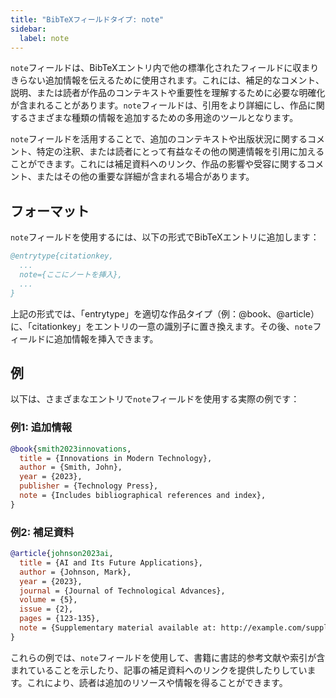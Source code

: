 ```yaml
---
title: "BibTeXフィールドタイプ: note"
sidebar:
  label: note
---
```



`note`フィールドは、BibTeXエントリ内で他の標準化されたフィールドに収まりきらない追加情報を伝えるために使用されます。これには、補足的なコメント、説明、または読者が作品のコンテキストや重要性を理解するために必要な明確化が含まれることがあります。`note`フィールドは、引用をより詳細にし、作品に関するさまざまな種類の情報を追加するための多用途のツールとなります。

<CiteDrive />

`note`フィールドを活用することで、追加のコンテキストや出版状況に関するコメント、特定の注釈、または読者にとって有益なその他の関連情報を引用に加えることができます。これには補足資料へのリンク、作品の影響や受容に関するコメント、またはその他の重要な詳細が含まれる場合があります。

## フォーマット

`note`フィールドを使用するには、以下の形式でBibTeXエントリに追加します：

```bibtex
@entrytype{citationkey,
  ...
  note={ここにノートを挿入},
  ...
}
```

上記の形式では、「entrytype」を適切な作品タイプ（例：@book、@article）に、「citationkey」をエントリの一意の識別子に置き換えます。その後、`note`フィールドに追加情報を挿入できます。

## 例

以下は、さまざまなエントリで`note`フィールドを使用する実際の例です：

### 例1: 追加情報

```bibtex
@book{smith2023innovations,
  title = {Innovations in Modern Technology},
  author = {Smith, John},
  year = {2023},
  publisher = {Technology Press},
  note = {Includes bibliographical references and index},
}
```

### 例2: 補足資料

```bibtex
@article{johnson2023ai,
  title = {AI and Its Future Applications},
  author = {Johnson, Mark},
  year = {2023},
  journal = {Journal of Technological Advances},
  volume = {5},
  issue = {2},
  pages = {123-135},
  note = {Supplementary material available at: http://example.com/supplementary_material},
}
```

これらの例では、`note`フィールドを使用して、書籍に書誌的参考文献や索引が含まれていることを示したり、記事の補足資料へのリンクを提供したりしています。これにより、読者は追加のリソースや情報を得ることができます。
